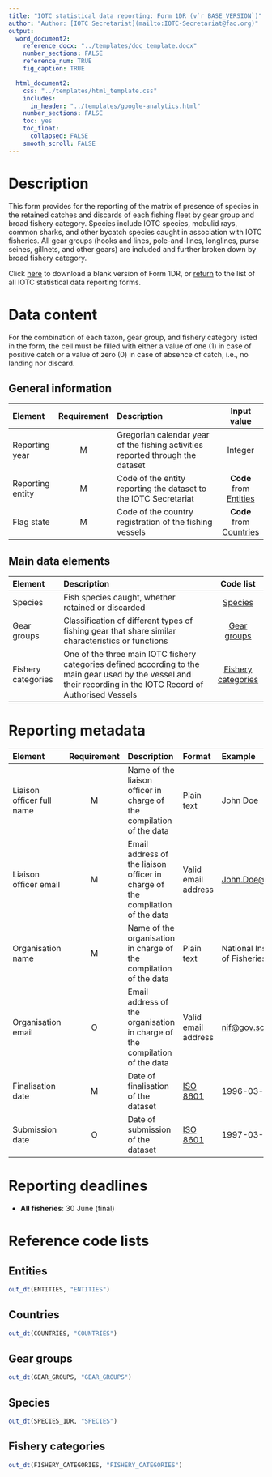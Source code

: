 ```yaml
---
title: "IOTC statistical data reporting: Form 1DR (v`r BASE_VERSION`)"
author: "Author: [IOTC Secretariat](mailto:IOTC-Secretariat@fao.org)" 
output:
  word_document2:
    reference_docx: "../templates/doc_template.docx"
    number_sections: FALSE
    reference_num: TRUE
    fig_caption: TRUE

  html_document2:
    css: "../templates/html_template.css"
    includes: 
      in_header: "../templates/google-analytics.html"
    number_sections: FALSE
    toc: yes
    toc_float:
      collapsed: FALSE
    smooth_scroll: FALSE
---
```

  
# Description
  
This form provides for the reporting of the matrix of presence of species in the retained catches and discards of each fishing fleet by gear group and broad fishery category. Species include IOTC species, mobulid rays, common sharks, and other bycatch species caught in association with IOTC fisheries. All gear groups (hooks and lines, pole-and-lines, longlines, purse seines, gillnets, and other gears) are included and further broken down by broad fishery category.

Click [here](../forms/Form-1DR.xlsx) to download a blank version of Form 1DR, or [return](../forms) to the list of all IOTC statistical data reporting forms.

# Data content

For the combination of each taxon, gear group, and fishery category listed in the form, the cell must be filled with either a value of one (1) in case of positive catch or a value of zero (0) in case of absence of catch, i.e., no landing nor discard.

## General information

| Element | Requirement | Description | Input value  |
| :-------- | :-----: | :----------------------- | :-------: |
| Reporting year | M | Gregorian calendar year of the fishing activities reported through the dataset | Integer |
| Reporting entity | M | Code of the entity reporting the dataset to the IOTC Secretariat | **Code** from [Entities](#Entities) |
| Flag state | M | Code of the country registration of the fishing vessels | **Code** from [Countries](#Countries) |

## Main data elements

| Element | Description | Code list |
| :-------- | :-------------------------- | :-------: |
| Species | Fish species caught, whether retained or discarded | [Species](#1DRspecies) |
| Gear groups | Classification of different types of fishing gear that share similar characteristics or functions | [Gear groups](#gearGroups) |
| Fishery categories | One of the three main IOTC fishery categories defined according to the main gear used by the vessel and their recording in the IOTC Record of Authorised Vessels | [Fishery categories](#fisheryCategories)|

# Reporting metadata

| Element | Requirement | Description | Format | Example |
| :-------- | :----: | :----------------------- | :-------- | :------------ |
| Liaison officer full name | M  | Name of the liaison officer in charge of the compilation of the data | Plain text | John Doe |
| Liaison officer email	 | M | Email address of the liaison officer in charge of the compilation of the data | Valid email address | [John.Doe\@fao.org](mailto:John.Doe@fao.org){.email} |
| Organisation name | M | Name of the organisation in charge of the compilation of the data | Plain text | National Institute of Fisheries |
| Organisation email | O | Email address of the organisation in charge of the compilation of the data | Valid email address | [nif\@gov.sc](mailto:nif@gov.sc){.email} |
| Finalisation date | M | Date of finalisation of the dataset | [ISO 8601](https://en.wikipedia.org/wiki/ISO_8601) | 1996-03-27 |
| Submission date | O | Date of submission of the dataset | [ISO 8601](https://en.wikipedia.org/wiki/ISO_8601) | 1997-03-21 |

# Reporting deadlines

- **All fisheries**: 30 June (final)

# Reference code lists

## Entities {#entities}

```r
out_dt(ENTITIES, "ENTITIES")
```

## Countries {#countries}

```r
out_dt(COUNTRIES, "COUNTRIES")
```

## Gear groups {#gearGroups}

```r
out_dt(GEAR_GROUPS, "GEAR_GROUPS")
```

## Species {#1DRspecies}

```r
out_dt(SPECIES_1DR, "SPECIES")
```

## Fishery categories {#fisheryCategories}

```r
out_dt(FISHERY_CATEGORIES, "FISHERY_CATEGORIES")
```
